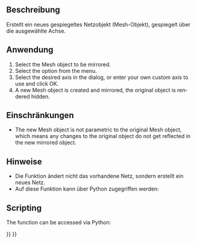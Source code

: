 <languages/>

{{Docnav/de
|[[OpenSCAD_RefineShapeFeature/de|FormelementAufbereiten]]
|[[OpenSCAD_ScaleMeshFeature/de|NetzelementSkalieren]]
|[[OpenSCAD_Workbench/de|OpenSCAD]]
|IconL=OpenSCAD_RefineShapeFeature.svg
|IconR=OpenSCAD_ScaleMeshFeature.svg
|IconC=Workbench_OpenSCAD.svg
}}

{{GuiCommand/de
|Name=OpenSCAD MirrorMeshFeature
|Name/de=OpenSCAD NetzelementSpiegeln
|MenuLocation=OpenSCAD → Netzelement spiegeln...
|Workbenches=[[OpenSCAD_Workbench/de|OpenSCAD]]
|SeeAlso=[[Part_Mirror/de|Part Spiegelung]]
}}

<span id="Description"></span>
==Beschreibung== 

Erstellt ein neues gespiegeltes Netzobjekt (Mesh-Objekt), gespiegelt über die ausgewählte Achse.

<span id="Usage"></span>
==Anwendung== 

<div lang="en" dir="ltr" class="mw-content-ltr">
# Select the Mesh object to be mirrored.
# Select the {{MenuCommand|OpenSCAD → [[Image:OpenSCAD_MirrorMeshFeature.svg|16px]] Mirror Mesh Feature}} option from the menu.
# Select the desired axis in the dialog, or enter your own custom axis to use and click OK.
# A new Mesh object is created and mirrored, the original object is rendered hidden.
</div>

<span id="Limitations"></span>
==Einschränkungen== 

<div lang="en" dir="ltr" class="mw-content-ltr">
* The new Mesh object is not parametric to the original Mesh object, which means any changes to the original object do not get reflected in the new mirrored object.
</div>

<span id="Notes"></span>
==Hinweise== 

<div class="mw-translate-fuzzy">
* Die Funktion ändert nicht das vorhandene Netz, sondern erstellt ein neues Netz.
* Auf diese Funktion kann über Python zugegriffen werden:
</div>

<div lang="en" dir="ltr" class="mw-content-ltr">
==Scripting==
</div>

<div lang="en" dir="ltr" class="mw-content-ltr">
The function can be accessed via Python:
</div>

{{Code|code=
import OpenSCADUtils
import Mesh
#this assumes an existing object in the document named "Mesh" that you wish to mirror
original_mesh = App.ActiveDocument.Mesh
mirrored_mesh = OpenSCADUtils.mirrormesh(original_mesh.Mesh, FreeCAD.Base.Vector(1,0,0))
Mesh.show(mirrored_mesh)
}}


{{Docnav/de
|[[OpenSCAD_RefineShapeFeature/de|FormelementAufbereiten]]
|[[OpenSCAD_ScaleMeshFeature/de|NetzelementSkalieren]]
|[[OpenSCAD_Workbench/de|OpenSCAD]]
|IconL=OpenSCAD_RefineShapeFeature.svg
|IconR=OpenSCAD_ScaleMeshFeature.svg
|IconC=Workbench_OpenSCAD.svg
}}

{{OpenSCAD_Tools_navi{{#translation:}}}}
{{Userdocnavi{{#translation:}}}}